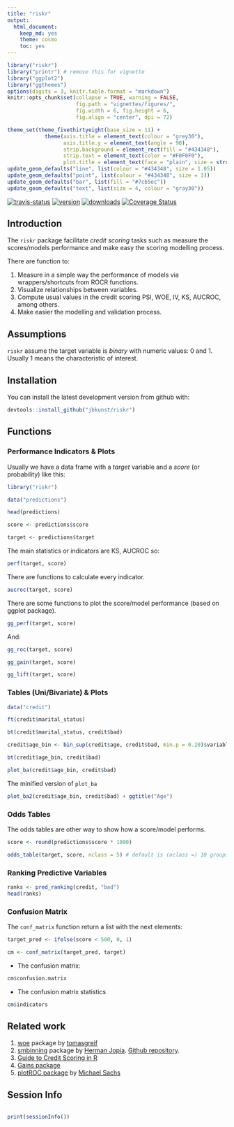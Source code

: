 ```yaml
---
title: "riskr"
output:
  html_document:
    keep_md: yes
    theme: cosmo
    toc: yes
---
```

<!-- README.md is generated from README.Rmd -->

<!--
<a href="https://github.com/jbkunst/riskr"><img style="position: absolute; top: 0; right: 0; border: 0;" src="https://camo.githubusercontent.com/652c5b9acfaddf3a9c326fa6bde407b87f7be0f4/68747470733a2f2f73332e616d617a6f6e6177732e636f6d2f6769746875622f726962626f6e732f666f726b6d655f72696768745f6f72616e67655f6666373630302e706e67" alt="Fork me on GitHub" data-canonical-src="https://s3.amazonaws.com/github/ribbons/forkme_right_orange_ff7600.png"></a>

<style>
  table, .table {
    width: 90%;
    margin-left: auto;
    margin-right: auto;
    font-size: 0.8em;
  }
</style>
--> 

```r
library("riskr")
library("printr") # remove this for vignette
library("ggplot2")
library("ggthemes")
options(digits = 3, knitr.table.format = "markdown")
knitr::opts_chunk$set(collapse = TRUE, warning = FALSE,
                      fig.path = "vignettes/figures/",
                      fig.width = 6, fig.height = 6,
                      fig.align = "center", dpi = 72)

theme_set(theme_fivethirtyeight(base_size = 11) +
            theme(axis.title = element_text(colour = "grey30"),
                  axis.title.y = element_text(angle = 90),
                  strip.background = element_rect(fill = "#434348"),
                  strip.text = element_text(color = "#F0F0F0"),
                  plot.title = element_text(face = "plain", size = structure(1.2, class = "rel"))))
update_geom_defaults("line", list(colour = "#434348", size = 1.05))
update_geom_defaults("point", list(colour = "#434348", size = 3))
update_geom_defaults("bar", list(fill = "#7cb5ec"))
update_geom_defaults("text", list(size = 4, colour = "gray30"))
```

[![travis-status](https://api.travis-ci.org/jbkunst/riskr.svg)](https://travis-ci.org/jbkunst/riskr)
[![version](http://www.r-pkg.org/badges/version/riskr)](http://www.r-pkg.org/pkg/riskr)
[![downloads](http://cranlogs.r-pkg.org/badges/riskr)](http://www.r-pkg.org/pkg/riskr)
[![Coverage Status](https://coveralls.io/repos/jbkunst/riskr/badge.svg?branch=master&service=github)](https://coveralls.io/github/jbkunst/riskr?branch=master)


## Introduction

The `riskr` package facilitate *credit scoring* tasks such as measure the scores/models performance and make easy the scoring modelling process.

There are function to:

 1. Measure in a simple way the performance of models via wrappers/shortcuts from ROCR functions.
 2. Visualize relationships between variables.
 4. Compute usual values in the credit scoring PSI, WOE, IV, KS, AUCROC, among others.
 5. Make easier the modelling and validation process. 

## Assumptions

`riskr` assume the target variable is *binary* with numeric values: 0 and 1. Usually 1 means the characteristic of interest.

## Installation

You can install the latest development version from github with:

```r
devtools::install_github("jbkunst/riskr")
```

## Functions

### Performance Indicators & Plots

Usually we have a data frame with a *target* variable and a *score* (or probability) like this:

```r
library("riskr")

data("predictions")

head(predictions)

score <- predictions$score

target <- predictions$target
```

The main statistics or indicators are KS, AUCROC so:

```r
perf(target, score)
```

There are functions to calculate every indicator.

```r
aucroc(target, score)
```

There are some functions to plot the score/model performance (based on ggplot package).

```r
gg_perf(target, score)
```

And:

```r
gg_roc(target, score)

gg_gain(target, score)

gg_lift(target, score)
```

### Tables (Uni/Bivariate) & Plots

```r
data("credit")

ft(credit$marital_status)

bt(credit$marital_status, credit$bad)

credit$age_bin <- bin_sup(credit$age, credit$bad, min.p = 0.20)$variable_new

bt(credit$age_bin, credit$bad)
```

```r
plot_ba(credit$age_bin, credit$bad)
```

The minified version of `plot_ba`
```r
plot_ba2(credit$age_bin, credit$bad) + ggtitle("Age")
```


### Odds Tables

The odds tables are other way to show how a score/model performs.

```r
score <- round(predictions$score * 1000)

odds_table(target, score, nclass = 5) # default is (nclass =) 10 groups of equal size
```

### Ranking Predictive Variables

```r
ranks <- pred_ranking(credit, "bad")
head(ranks)
```

### Confusion Matrix

The `conf_matrix` function return a list with the next elements:

```r
target_pred <- ifelse(score < 500, 0, 1)

cm <- conf_matrix(target_pred, target)
```

- The confusion matrix:
```r
cm$confusion.matrix
```

- The confusion matrix statistics
```r
cm$indicators
```

## Related work

1. [woe](http://github.com/tomasgreif/woe) package by [tomasgreif](http://github.com/tomasgreif)
1. [smbinning](http://cran.r-project.org/web/packages/smbinning) package by [Herman Jopia](http://github.com/hjopia). [Github repository](https://github.com/cran/smbinning).
1. [Guide to Credit Scoring in R](https://cran.r-project.org/doc/contrib/Sharma-CreditScoring.pdf)
1. [Gains package](https://cran.r-project.org/web/packages/gains/gains.pdf)
1. [plotROC package](https://github.com/sachsmc/plotROC) by [Michael Sachs](https://github.com/sachsmc/)

## Session Info
```r
```

```r
print(sessionInfo())
```